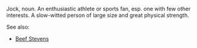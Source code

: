 Jock, noun.  An enthusiastic athlete or sports fan, esp. one with few other interests.  A slow-witted person of large size and great physical strength.

See also:
<ul>
<li>[[Beef Stevens]]
</ul>